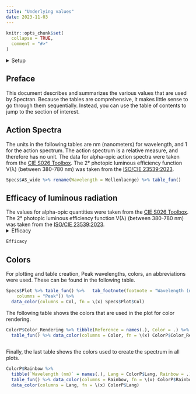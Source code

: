 ```yaml
---
title: "Underlying values"
date: 2023-11-03
---
```


```r
knitr::opts_chunk$set(
  collapse = TRUE,
  comment = "#>"
)
```

<details><summary> Setup </summary>
```r
library(Spectran)
library(gt)
library(tidyverse)

table_fun <- function(data) {   
  data %>% gt() %>% 
  tab_style(
    style = cell_borders(
      sides = c("left", "right"),
      color = "grey"),
    locations = list(
      cells_body(
      columns = everything()
      ),
      cells_column_labels()
    )
    )
}
  
```
</details> 

## Preface

This document describes and summarizes the various values that are used by Spectran. Because the tables are comprehensive, it makes little sense to go through them sequentially. Instead, you can use the table of contents to jump to the section of interest.

## Action Spectra

The units in the following tables are nm (nanometers) for wavelength, and 1 for the action spectrum. The action spectrum is a relative measure, and therefore has no unit. The data for alpha-opic action spectra were taken from the [CIE S026 Toolbox](https://cie.co.at/publications/cie-system-metrology-optical-radiation-iprgc-influenced-responses-light-0). The 2° photopic luminous efficiency function V(λ) (between 380-780 nm) was taken from the [ISO/CIE 23539:2023](https://cie.co.at/publications/photometry-cie-system-physical-photometry-3).

```r
Specs$AS_wide %>% rename(Wavelength = Wellenlaenge) %>% table_fun()
```

## Efficacy of luminous radiation

The values for alpha-opic quantities were taken from the [CIE S026 Toolbox](https://cie.co.at/publications/cie-system-metrology-optical-radiation-iprgc-influenced-responses-light-0). The 2° photopic luminous efficiency function V(λ) (between 380-780 nm) was taken from the [ISO/CIE 23539:2023](https://cie.co.at/publications/photometry-cie-system-physical-photometry-3).
<details><summary> Efficacy </summary>
```r
Efficacy <- Specs$Efficacy %>% 
  as_tibble() %>% 
  pivot_longer(cols = everything(), values_to = "inverse Efficacy") %>% 
  mutate(Efficacy = 1/`inverse Efficacy`*1000) %>% table_fun() %>% 
  tab_footnote(footnote = "lm/W",locations = cells_column_labels(
    columns = "inverse Efficacy")) %>% 
  tab_footnote(footnote = "mW/lm",locations = cells_column_labels(
    columns = "Efficacy")) %>% 
  tab_options(footnotes.multiline = FALSE) %>% 
  fmt_number(drop_trailing_zeros = TRUE, decimals = 7, sep_mark = " ")
```
</details> 

```r
Efficacy
```


## Colors

For plotting and table creation, Peak wavelengths, colors, an abbreviations were used. These can be found in the following table.

```r
Specs$Plot %>% table_fun() %>%   tab_footnote(footnote = "Wavelength (nm)",locations = cells_column_labels(
    columns = "Peak")) %>% 
  data_color(columns = Col, fn = \(x) Specs$Plot$Col)
```

The following table shows the colors that are used in the plot for color rendering.

```r
ColorP$Color_Rendering %>% tibble(Reference = names(.), Color = .) %>% 
  table_fun() %>% data_color(columns = Color, fn = \(x) ColorP$Color_Rendering)
  
```
Finally, the last table shows the colors used to create the spectrum in all plots.

```r
ColorP$Rainbow %>% 
  tibble(`Wavelength (nm)` = names(.), Lang = ColorP$Lang, Rainbow = .) %>% 
  table_fun() %>% data_color(columns = Rainbow, fn = \(x) ColorP$Rainbow) %>% 
  data_color(columns = Lang, fn = \(x) ColorP$Lang)
```

